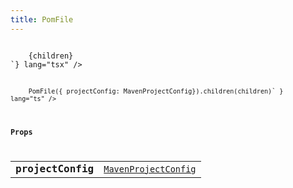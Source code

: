 ```yaml
---
title: PomFile
---
```



<Tabs syncKey="component-style">
    <TabItem label="jsx">
        <Code code={`import { PomFile } from "@alloy-js/core" 

<PomFile projectConfig={MavenProjectConfig}>
    {children}
</PomFile>`} lang="tsx" />
</TabItem>
<TabItem label="stc">
    <Code code={`import { PomFile } from "@alloy-js/core/stc" 

PomFile({ projectConfig: MavenProjectConfig}).children(children)` } lang="ts" />
</TabItem>
</Tabs>

### Props

<table>
  <tr>
    <td style="text-align: right;font-weight: bold;">projectConfig</td>
    <td>
       <code><a href="/reference/java/types/mavenprojectconfig/">MavenProjectConfig</a></code>
  
  
  
  
  </td>
  </tr>
</table>